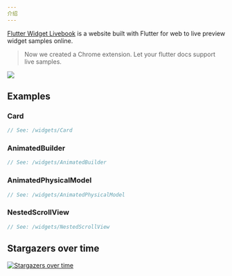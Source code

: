 ```yaml
---
介绍
---
```


[Flutter Widget Livebook](https://flutter-widget.live) is a website built with Flutter for web to live preview widget samples online.

> Now we created a Chrome extension. Let your flutter docs support live samples.

[![](/images/chrome-web-store.svg)](https://chrome.google.com/webstore/detail/flutter-widget-livebook/lnabimpogllgckbeoneoegflahpefomf)

## Examples

### Card

```dart liveslice=Card
// See: /widgets/Card
```

### AnimatedBuilder

```dart liveslice=AnimatedBuilder height=400px
// See: /widgets/AnimatedBuilder
```

### AnimatedPhysicalModel

```dart liveslice=AnimatedPhysicalModel
// See: /widgets/AnimatedPhysicalModel
```

### NestedScrollView

```dart liveslice=NestedScrollView mockup=iPhone7
// See: /widgets/NestedScrollView
```

## Stargazers over time

[![Stargazers over time](https://starchart.cc/blankapp/flutter-widget-livebook.svg)](https://starchart.cc/blankapp/flutter-widget-livebook)
